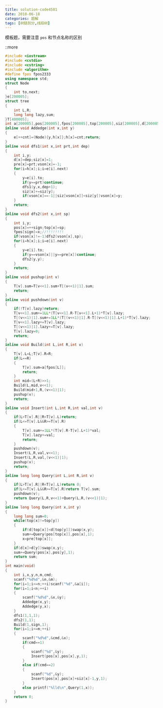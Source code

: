 ```yaml
---
title: solution-code4581
date: 2018-06-18
categories: 题解
tags: [树链剖分,线段树]
---
```


模板题，需要注意 `pos` 和节点名称的区别

::more


```cpp
#include <iostream>
#include <cstdio>
#include <cstring>
#include <algorithm>
#define fpos fpos2333
using namespace std;
struct Node
{
	int to,next;
}e[200005];
struct tree
{
	int L,R;
	long long lazy,sum;
}T[400005];
int a[200005],pos[200005],fpos[200005],top[200005],siz[200005],d[200005],pre[200005],h[200005],vson[200005],sign,cnt;
inline void Addedge(int x,int y)
{
	e[++cnt]=(Node){y,h[x]};h[x]=cnt;return;
}
inline void dfs1(int x,int prt,int dep)
{
	int i,y;
	d[x]=dep;siz[x]=1;
	pre[x]=prt;vson[x]=-1;
	for(i=h[x];i;i=e[i].next)
	{
		y=e[i].to;
		if(y==prt)continue;
		dfs1(y,x,dep+1);
		siz[x]+=siz[y];
		if(vson[x]==-1||siz[vson[x]]<siz[y])vson[x]=y;
	}
	return;
}
inline void dfs2(int x,int sp)
{
	int i,y;
	pos[x]=++sign;top[x]=sp;
	fpos[sign]=x;//!!!!!!!!
	if(vson[x]!=-1)dfs2(vson[x],sp);
	for(i=h[x];i;i=e[i].next)
	{
		y=e[i].to;
		if(y==vson[x]||y==pre[x])continue;
		dfs2(y,y);
	}
	return;
}
inline void pushup(int v)
{
	T[v].sum=T[v<<1].sum+T[(v<<1)|1].sum;
	return;
}
inline void pushdown(int v)
{
	if(!T[v].lazy)return;
	T[v<<1].sum+=1LL*(T[v<<1].R-T[v<<1].L+1)*T[v].lazy;
	T[(v<<1)|1].sum+=1LL*(T[(v<<1)|1].R-T[(v<<1)|1].L+1)*T[v].lazy;
	T[v<<1].lazy+=T[v].lazy;
	T[(v<<1)|1].lazy+=T[v].lazy;
	T[v].lazy=0;
	return;
}
inline void Build(int L,int R,int v)
{
	T[v].L=L;T[v].R=R;
	if(L==R)
	{
		T[v].sum=a[fpos[L]];
		return;
	}
	int mid=(L+R)>>1;
	Build(L,mid,v<<1);
	Build(mid+1,R,(v<<1)|1);
	pushup(v);
	return;
}
inline void Insert(int L,int R,int val,int v)
{
	if(L>T[v].R||R<T[v].L)return;
	if(L<=T[v].L&&R>=T[v].R)
	{
		T[v].sum+=1LL*(T[v].R-T[v].L+1)*val;
		T[v].lazy+=val;
		return;
	}
	pushdown(v);
	Insert(L,R,val,v<<1);
	Insert(L,R,val,(v<<1)|1);
	pushup(v);
	return;
}
inline long long Query(int L,int R,int v)
{
	if(L>T[v].R||R<T[v].L)return 0;
	if(L<=T[v].L&&R>=T[v].R)return T[v].sum;
	pushdown(v);
	return Query(L,R,v<<1)+Query(L,R,(v<<1)|1);
}
inline long long Query(int x,int y)
{
	long long sum=0;
	while(top[x]!=top[y])
	{
		if(d[top[x]]<d[top[y]])swap(x,y);
		sum+=Query(pos[top[x]],pos[x],1);
		x=pre[top[x]];
	}
	if(d[x]>d[y])swap(x,y);
	sum+=Query(pos[x],pos[y],1);
	return sum;
}
int main(void)
{
	int i,x,y,n,m,cmd;
	scanf("%d%d",&n,&m);
	for(i=1;i<=n;++i)scanf("%d",&a[i]);
	for(i=1;i<n;++i)
	{
		scanf("%d%d",&x,&y);
		Addedge(x,y);
		Addedge(y,x);
	}
	dfs1(1,1,1);
	dfs2(1,1);
	Build(1,sign,1);
	for(i=1;i<=m;++i)
	{
		scanf("%d%d",&cmd,&x);
		if(cmd==1)
		{
			scanf("%d",&y);
			Insert(pos[x],pos[x],y,1);
		}
		else if(cmd==2)
		{
			scanf("%d",&y);
			Insert(pos[x],pos[x]+siz[x]-1,y,1);
		}
		else printf("%lld\n",Query(1,x));
	}
	return 0;
}

```
